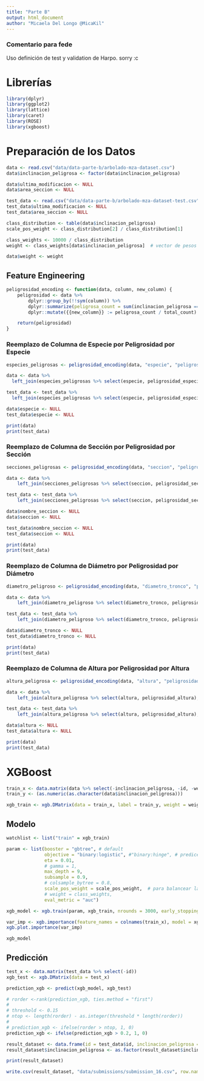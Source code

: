 ```yaml
---
title: "Parte B"
output: html_document
author: "Micaela Del Longo @MicaKil"
---
```


### Comentario para fede
Uso definición de test y validation de Harpo. sorry :c

# Librerías

```r
library(dplyr)
library(ggplot2)
library(lattice)
library(caret)
library(ROSE)
library(xgboost)
```

# Preparación de los Datos

```r
data <- read.csv("data/data-parte-b/arbolado-mza-dataset.csv")
data$inclinacion_peligrosa <- factor(data$inclinacion_peligrosa)

data$ultima_modificacion <- NULL
data$area_seccion <- NULL

test_data <- read.csv("data/data-parte-b/arbolado-mza-dataset-test.csv")
test_data$ultima_modificacion <- NULL
test_data$area_seccion <- NULL
```

```r
class_distribution <- table(data$inclinacion_peligrosa)
scale_pos_weight <- class_distribution[2] / class_distribution[1]

class_weights <- 10000 / class_distribution
weight <- class_weights[data$inclinacion_peligrosa]  # vector de pesos para cada observación

data$weight <- weight
```

## Feature Engineering

```r
peligrosidad_encoding <- function(data, column, new_column) {
    peligrosidad <- data %>%
        dplyr::group_by(!!sym(column)) %>%
        dplyr::summarize(peligrosa_count = sum(inclinacion_peligrosa == 1), total_count = n()) %>%
        dplyr::mutate({{new_column}} := peligrosa_count / total_count)

    return(peligrosidad)
}
```

### Reemplazo de Columna de Especie por Peligrosidad por Especie

```r
especies_peligrosas <- peligrosidad_encoding(data, "especie", "peligrosidad_especie")

data <- data %>%
  left_join(especies_peligrosas %>% select(especie, peligrosidad_especie), by = "especie")

test_data <- test_data %>%
  left_join(especies_peligrosas %>% select(especie, peligrosidad_especie), by = "especie")

data$especie <- NULL
test_data$especie <- NULL

print(data)
print(test_data)
```

### Reemplazo de Columna de Sección por Peligrosidad por Sección

```r
secciones_peligrosas <- peligrosidad_encoding(data, "seccion", "peligrosidad_seccion")

data <- data %>%
	left_join(secciones_peligrosas %>% select(seccion, peligrosidad_seccion), by = "seccion")

test_data <- test_data %>%
	left_join(secciones_peligrosas %>% select(seccion, peligrosidad_seccion), by = "seccion")

data$nombre_seccion <- NULL
data$seccion <- NULL

test_data$nombre_seccion <- NULL
test_data$seccion <- NULL

print(data)
print(test_data)
```


### Reemplazo de Columna de Diámetro por Peligrosidad por Diámetro

```r
diametro_peligroso <- peligrosidad_encoding(data, "diametro_tronco", "peligrosidad_diametro")

data <- data %>%
	left_join(diametro_peligroso %>% select(diametro_tronco, peligrosidad_diametro), by = "diametro_tronco")

test_data <- test_data %>%
	left_join(diametro_peligroso %>% select(diametro_tronco, peligrosidad_diametro), by = "diametro_tronco")

data$diametro_tronco <- NULL
test_data$diametro_tronco <- NULL

print(data)
print(test_data)
```

### Reemplazo de Columna de Altura por Peligrosidad por Altura

```r
altura_peligrosa <- peligrosidad_encoding(data, "altura", "peligrosidad_altura")

data <- data %>%
	left_join(altura_peligrosa %>% select(altura, peligrosidad_altura), by = "altura")

test_data <- test_data %>%
	left_join(altura_peligrosa %>% select(altura, peligrosidad_altura), by = "altura")

data$altura <- NULL
test_data$altura <- NULL

print(data)
print(test_data)
```

# XGBoost

```r
train_x <- data.matrix(data %>% select(-inclinacion_peligrosa, -id, -weight))
train_y <- (as.numeric(as.character(data$inclinacion_peligrosa)))

xgb_train <- xgb.DMatrix(data = train_x, label = train_y, weight = weight)
```

## Modelo

```r
watchlist <- list("train" = xgb_train)

param <- list(booster = "gbtree", # default
              objective = "binary:logistic", #"binary:hinge", # predice 0 o 1 en vez de probabilidad
              eta = 0.01,
              # gamma = 1,
              max_depth = 9,
              subsample = 0.9,
              # colsample_bytree = 0.8,
              scale_pos_weight = scale_pos_weight,  # para balancear las clases -> solo se puede usar con binary:logistic
              # weight = class_weights,
              eval_metric = "auc")

xgb_model <- xgb.train(param, xgb_train, nrounds = 3000, early_stopping_rounds = 100,  watchlist)  # para  usarlos hace falta las rts de test (creo???)

var_imp <- xgb.importance(feature_names = colnames(train_x), model = xgb_model)
xgb.plot.importance(var_imp)

xgb_model
```

## Predicción

```r
test_x <- data.matrix(test_data %>% select(-id))
xgb_test <- xgb.DMatrix(data = test_x)

prediction_xgb <- predict(xgb_model, xgb_test)

# rorder <-rank(prediction_xgb, ties.method = "first")
#
# threshold <- 0.15
# ntop <- length(rorder) - as.integer(threshold * length(rorder))
#
# prediction_xgb <- ifelse(rorder > ntop, 1, 0)
prediction_xgb <- ifelse(prediction_xgb > 0.2, 1, 0)

result_dataset <- data.frame(id = test_data$id, inclinacion_peligrosa = as.numeric(as.character(prediction_xgb)))
result_dataset$inclinacion_peligrosa <- as.factor(result_dataset$inclinacion_peligrosa)

print(result_dataset)

write.csv(result_dataset, "data/submissions/submission_16.csv", row.names = FALSE)
```

